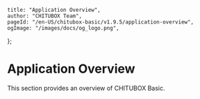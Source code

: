 	title: "Application Overview",
	author: "CHITUBOX Team",
	pageId: "/en-US/chitubox-basic/v1.9.5/application-overview",
	ogImage: "/images/docs/og_logo.png",
};

# Application Overview

This section provides an overview of CHITUBOX Basic.
